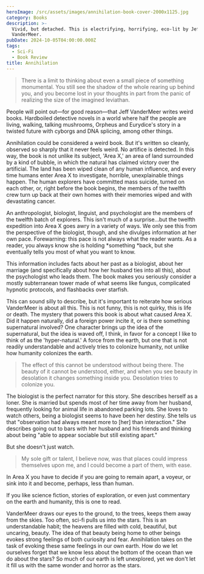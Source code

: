 ```yaml
---
heroImage: /src/assets/images/annihilation-book-cover-2000x1125.jpg
category: Books
description: >-
  Vivid, but detached. This is electrifying, horrifying, eco-lit by Jeff
  VanderMeer.
pubDate: 2024-10-05T04:00:00.000Z
tags:
  - Sci-Fi
  - Book Review
title: Annihilation
---
```


> There is a limit to thinking about even a small piece of something monumental. You still see the shadow of the whole rearing up behind you, and you become lost in your thoughts in part from the panic of realizing the size of the imagined leviathan.

People will point out—for good reason—that Jeff VanderMeer writes weird books. Hardboiled detective novels in a world where half the people are living, walking, talking mushrooms, Orpheus and Eurydice's story in a twisted future with cyborgs and DNA splicing, among other things.

Annihilation could be considered a weird book. But it's written so cleanly, observed so sharply that it never feels weird. No artifice is detected. In this way, the book is not unlike its subject, 'Area X,' an area of land surrounded by a kind of bubble, in which the natural has claimed victory over the artificial. The land has been wiped clean of any human influence, and every time humans enter Area X to investigate, horrible, unexplainable things happen. The human explorers have committed mass suicide, turned on each other, or, right before the book begins, the members of the twelfth crew turn up back at their own homes with their memories wiped and with devastating cancer.

An anthropologist, biologist, linguist, and psychologist are the members of the twelfth batch of explorers. This isn't much of a surprise...but the twelfth expedition into Area X goes awry in a variety of ways. We only see this from the perspective of the biologist, though, and she divulges information at her own pace. Forewarning: this pace is not always what the reader wants. As a reader, you always know she is holding *something *back, but she eventually tells you most of what you want to know.

This information includes facts about her past as a biologist, about her marriage (and specifically about how her husband ties into all this), about the psychologist who leads them. The book makes you seriously consider a mostly subterranean tower made of what seems like fungus, complicated hypnotic protocols, and flashbacks over starfish.

This can sound silly to describe, but it's important to reiterate how serious VanderMeer is about all this. This is not funny, this is not quirky, this is life or death. The mystery that powers this book is about what caused Area X. Did it happen naturally, did a foreign power incite it, or is there something supernatural involved? One character brings up the idea of the supernatural, but the idea is waved off, I think, in favor for a concept I like to think of as the 'hyper-natural.' A force from the earth, but one that is not readily understandable and actively tries to colonize humanity, not unlike how humanity colonizes the earth.

> The effect of this cannot be understood without being there. The beauty of it cannot be understood, either, and when you see beauty in desolation it changes something inside you. Desolation tries to colonize you.

The biologist is the perfect narrator for this story. She describes herself as a loner. She is married but spends most of her time away from her husband, frequently looking for animal life in abandoned parking lots. She loves to watch others, being a biologist seems to have been her destiny. She tells us that "observation had always meant more to \[her] than interaction." She describes going out to bars with her husband and his friends and thinking about being "able to appear sociable but still existing apart."

But she doesn't just watch.

> My sole gift or talent, I believe now, was that places could impress themselves upon me, and I could become a part of them, with ease.

In Area X you have to decide if you are going to remain apart, a voyeur, or sink into it and become, perhaps, less than human.

If you like science fiction, stories of exploration, or even just commentary on the earth and humanity, this is one to read.

VanderMeer draws our eyes to the ground, to the trees, keeps them away from the skies. Too often, sci-fi pulls us into the stars. This is an understandable habit; the heavens are filled with cold, beautiful, but uncaring, beauty. The idea of that beauty being home to other beings evokes strong feelings of both curiosity and fear. Annihilation takes on the task of evoking these same feelings in our own earth. How do we let ourselves forget that we know less about the bottom of the ocean than we do about the stars? So much of our earth is left unexplored, yet we don't let it fill us with the same wonder and horror as the stars.
